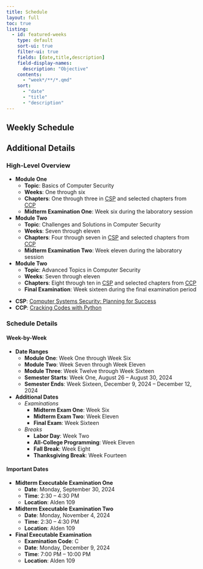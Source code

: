 ```yaml
---
title: Schedule
layout: full
toc: true
listing:
  - id: featured-weeks
    type: default
    sort-ui: true
    filter-ui: true
    fields: [date,title,description]
    field-display-names:
      description: "Objective"
    contents:
      - "week*/**/*.qmd"
    sort:
      - "date"
      - "title"
      - "description"
---
```


## Weekly Schedule

:::{#featured-weeks}
:::

## Additional Details

### High-Level Overview

- **Module One** 
  - **Topic**: Basics of Computer Security
  - **Weeks**: One through six
  - **Chapters**: One through three in [CSP](https://web.njit.edu/~rt494/security/) and selected chapters from [CCP](https://inventwithpython.com/cracking)
  - **Midterm Examination One**: Week six during the laboratory session

- **Module Two** 
  - **Topic**: Challenges and Solutions in Computer Security
  - **Weeks**: Seven through eleven
  - **Chapters**: Four through seven in [CSP](https://web.njit.edu/~rt494/security/) and selected chapters from [CCP](https://inventwithpython.com/cracking)
  - **Midterm Examination Two**: Week eleven during the laboratory session

- **Module Two** 
  - **Topic**: Advanced Topics in Computer Security
  - **Weeks**: Seven through eleven
  - **Chapters**: Eight through ten in [CSP](https://web.njit.edu/~rt494/security/) and selected chapters from [CCP](https://inventwithpython.com/cracking)
  - **Final Examination**: Week sixteen during the final examination period

::: {.callout-note appearance="minimal" title="Textbook Abbreviations" collapse="false"}

- **CSP**: [Computer Systems Security: Planning for
Success](https://web.njit.edu/~rt494/security/)
- **CCP**: [Cracking Codes with Python](https://inventwithpython.com/cracking/)

:::

### Schedule Details

#### Week-by-Week

- **Date Ranges**
  - **Module One**: Week One through Week Six
  - **Module Two**: Week Seven through Week Eleven
  - **Module Three**: Week Twelve through Week Sixteen
  - **Semester Starts**: Week One, August 26 -- August 30, 2024
  - **Semester Ends**: Week Sixteen, December 9, 2024 -- December 12, 2024
- **Additional Dates**
  - *Examinations*
    - **Midterm Exam One**: Week Six
    - **Midterm Exam Two**: Week Eleven
    - **Final Exam**: Week Sixteen
  - *Breaks*  
    - **Labor Day**: Week Two
    - **All-College Programming**: Week Eleven
    - **Fall Break**: Week Eight
    - **Thanksgiving Break**: Week Fourteen

#### Important Dates

- **Midterm Executable Examination One**
    - **Date**: Monday, September 30, 2024
    - **Time**: 2:30 -- 4:30 PM
    - **Location**: Alden 109
- **Midterm Executable Examination Two**
    - **Date**: Monday, November 4, 2024
    - **Time**: 2:30 -- 4:30 PM
    - **Location**: Alden 109
- **Final Executable Examination**
    - **Examination Code**: C
    - **Date**: Monday, December 9, 2024
    - **Time**: 7:00 PM -- 10:00 PM
    - **Location**: Alden 109
